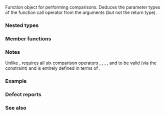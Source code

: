 {{cpp/ranges/title|greater}}
{{cpp/utility/functional/navbar}}
{{dcl begin}}
{{dcl header|functional}}
{{dcl|since=c++20|
struct greater;
}}
{{dcl end}}

Function object for performing comparisons. Deduces the parameter types of the function call operator from the arguments (but not the return type).

===Nested types===
{{dsc begin}}
{{dsc hitem|Nested type|Definition}}
{{dsc|{{tt|is_transparent}}|[[cpp/utility/functional#Transparent function objects|unspecified]]}}
{{dsc end}}

===Member functions===
{{dsc begin}}
{{dsc mem fun|operator()|nolink=true|checks if the first argument is ''greater'' than the second}}
{{dsc end}}

{{member|1={{small|std::ranges::greater::}}operator()|2=
{{ddcl|
template&lt; class T, class U &gt;
constexpr bool operator()( T&amp;&amp; t, U&amp;&amp; u ) const;
}}

Equivalent to {{c|return ranges::less{}(std::forward&lt;U&gt;(u), std::forward&lt;T&gt;(t));}}.

{{cpp/enable if|{{c|std::totally_ordered_with&lt;T, U&gt;}} is satisfied}}.
}}

===Notes===
Unlike {{lc|std::greater}}, {{tt|std::ranges::greater}} requires all six comparison operators {{tt|&lt;}}, {{tt|1=&lt;=}}, {{tt|&gt;}}, {{tt|1=&gt;=}}, {{tt|1===}} and {{tt|1=!=}} to be valid (via the  {{lconcept|totally_ordered_with}} constraint) and is entirely defined in terms of 
{{lc|std::ranges::less}}.

===Example===
{{example}}

===Defect reports===
{{dr list begin}}
{{dr list item|wg=lwg|dr=3530|std=C++20|before=syntactic checks were relaxed while comparing pointers|after=only semantic requirements are relaxed}}
{{dr list end}}

===See also===
{{dsc begin}}
{{dsc inc|cpp/utility/functional/dsc greater}}
{{dsc end}}

{{langlinks|es|ja|ru|zh}}